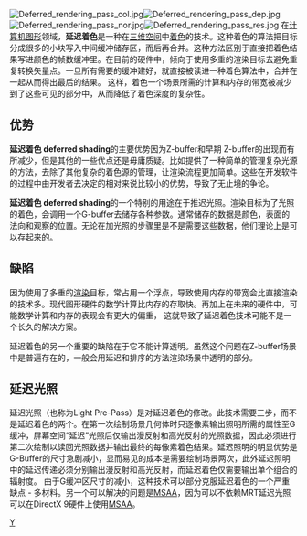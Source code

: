 {{noteTA
|G1=IT
}}
{{unreferenced|time=2011-04-19T09:40:51+00:00}}
[[File:Deferred_rendering_pass_col.jpg|thumb]][[File:Deferred_rendering_pass_dep.jpg|thumb]][[File:Deferred_rendering_pass_nor.jpg|thumb]][[File:Deferred_rendering_pass_res.jpg|thumb]]
在[[计算机图形|计算机图形]]领域，'''延迟着色'''是一种在[[三维空间|三维空间]]中[[着色|着色]]的技术。这种着色的算法把目标分成很多的小块写入中间缓冲储存区，而后再合并。这种方法区别于直接把着色结果写进颜色的帧数缓冲里。在目前的硬件中，倾向于使用多重的渲染目标去避免重复转换矢量点。一旦所有需要的缓冲建好，就直接被读进一种着色算法中，合并在一起从而得出最后的结果。 这样，着色一个场景所需的计算和内存的带宽被减少到了这些可见的部分中，从而降低了着色深度的复杂性。

==优势==
'''延迟着色 deferred shading'''的主要优势因为Z-buffer和早期 Z-buffer的出现而有所减少，但是其他的一些优点还是毋庸质疑。比如提供了一种简单的管理复杂光源的方法，去除了其他复杂的着色源的管理，让渲染流程更加简单。这些在开发软件的过程中由开发者去决定的相对来说比较小的优势，导致了无止境的争论。

'''延迟着色 deferred shading'''的一个特别的用途在于推迟光照。渲染目标为了光照的着色，会调用一个G-buffer去储存各种参数。通常储存的数据是颜色，表面的法向和观察的位置。无论在加光照的步骤里是不是需要这些数据，他们理论上是可以存起来的。

==缺陷==
因为使用了多重的[[渲染|渲染]]目标，常占用一个浮点，导致使用内存的带宽会比直接渲染的技术多。现代图形硬件的数学计算比内存的存取快。再加上在未来的硬件中，可能数学计算和内存的表现会有更大的偏重， 这就导致了延迟着色技术可能不是一个长久的解决方案。

延迟着色的另一个重要的缺陷在于它不能计算透明。虽然这个问题在Z-buffer场景中是普遍存在的，一般会用延迟和排序的方法渲染场景中透明的部分。

==延迟光照==
延迟光照（也称为Light Pre-Pass）是对延迟着色的修改。此技术需要三步，而不是延迟着色的两个。在第一次绘制场景几何体时只逐像素输出照明所需的属性至G缓冲，屏幕空间“延迟”光照后仅输出漫反射和高光反射的光照数据，因此必须进行第二次绘制以读回光照数据并输出最终的每像素着色结果。延迟照明的明显优势是G-Buffer的尺寸急剧减小，显而易见的成本是需要绘制场景两次，此外延迟照明中的延迟传递必须分别输出漫反射和高光反射，而延迟着色仅需要输出单个组合的辐射度。
由于G缓冲区尺寸的减小，这种技术可以部分克服延迟着色的一个严重缺点 - 多材料。另一个可以解决的问题是[[反鋸齒#多重采样抗锯齿|MSAA]]，因为可以不依赖MRT延迟光照可以在DirectX 9硬件上使用[[反鋸齒#多重采样抗锯齿|MSAA]]。

[[Category:计算机图形学|Y]]
